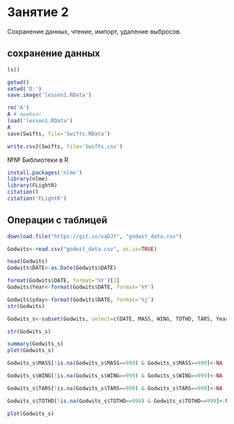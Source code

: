 # Занятие 2
Сохранение данных, чтение, импорт, удаление выбросов.

## сохранение данных
```r
ls()

getwd()
setwd('D:')
save.image('lesson1.RData')

rm('A')
A # ошибка!
load('lesson1.RData')
A
save(Swifts, file='Swifts.RData')

write.csv2(Swifts, file='Swifts.csv')
```

№№ Библиотеки в R
```r
install.packages('nlme')
library(nlme)
library(FLightR)
citation()
citation('FLightR')
```

## Операции с таблицей
```r
download.file("https://git.io/vaDJt", "godwit_data.csv")

Godwits<-read.csv("godwit_data.csv", as.is=TRUE)

head(Godwits)
Godwits$DATE<-as.Date(Godwits$DATE)

format(Godwits$DATE, format='%Y')[1]
Godwits$Year<-format(Godwits$DATE, format='%Y')

Godwits$yday<-format(Godwits$DATE, format='%j')
str(Godwits)

Godwits_s<-subset(Godwits, select=c(DATE, MASS, WING, TOTHD, TARS, Year, yday))

str(Godwits_s)

summary(Godwits_s)
plot(Godwits_s)

Godwits_s$MASS[!is.na(Godwits_s$MASS==999) & Godwits_s$MASS==999]<-NA

Godwits_s$WING[!is.na(Godwits_s$WING==999) & Godwits_s$WING==999]<-NA

Godwits_s$TARS[!is.na(Godwits_s$TARS==999) & Godwits_s$TARS==999]<-NA

Godwits_s$TOTHD[!is.na(Godwits_s$TOTHD==999) & Godwits_s$TOTHD==999]<-NA

plot(Godwits_s)
```
